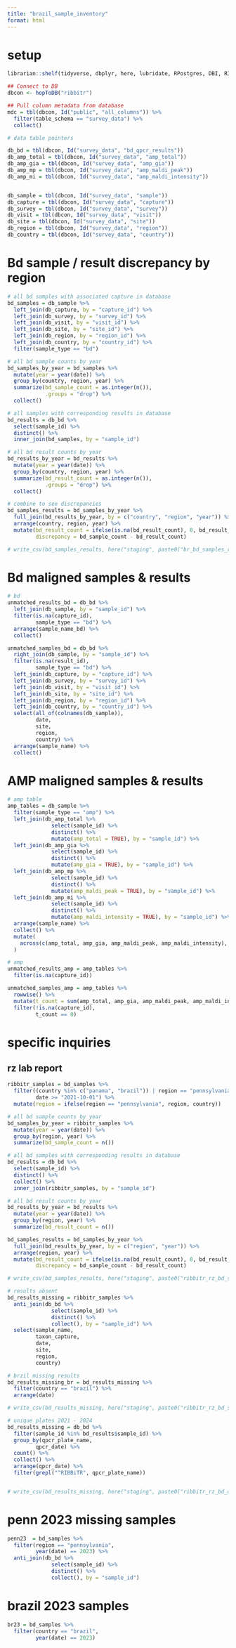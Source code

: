 ```yaml
---
title: "brazil_sample_inventory"
format: html
---
```


# setup
```r
librarian::shelf(tidyverse, dbplyr, here, lubridate, RPostgres, DBI, RIBBiTR-BII/ribbitrrr)

## Connect to DB
dbcon <- hopToDB("ribbitr")

## Pull column metadata from database
mdc = tbl(dbcon, Id("public", "all_columns")) %>%
  filter(table_schema == "survey_data") %>%
  collect()

# data table pointers

db_bd = tbl(dbcon, Id("survey_data", "bd_qpcr_results"))
db_amp_total = tbl(dbcon, Id("survey_data", "amp_total"))
db_amp_gia = tbl(dbcon, Id("survey_data", "amp_gia"))
db_amp_mp = tbl(dbcon, Id("survey_data", "amp_maldi_peak"))
db_amp_mi = tbl(dbcon, Id("survey_data", "amp_maldi_intensity"))


db_sample = tbl(dbcon, Id("survey_data", "sample"))
db_capture = tbl(dbcon, Id("survey_data", "capture"))
db_survey = tbl(dbcon, Id("survey_data", "survey"))
db_visit = tbl(dbcon, Id("survey_data", "visit"))
db_site = tbl(dbcon, Id("survey_data", "site"))
db_region = tbl(dbcon, Id("survey_data", "region"))
db_country = tbl(dbcon, Id("survey_data", "country"))

```

# Bd sample / result discrepancy by region
```r
# all bd samples with associated capture in database
bd_samples = db_sample %>%
  left_join(db_capture, by = "capture_id") %>%
  left_join(db_survey, by = "survey_id") %>%
  left_join(db_visit, by = "visit_id") %>%
  left_join(db_site, by = "site_id") %>%
  left_join(db_region, by = "region_id") %>%
  left_join(db_country, by = "country_id") %>%
  filter(sample_type == "bd")

# all bd sample counts by year
bd_samples_by_year = bd_samples %>%
  mutate(year = year(date)) %>%
  group_by(country, region, year) %>%
  summarize(bd_sample_count = as.integer(n()),
            .groups = "drop") %>%
  collect()

# all samples with corresponding results in database
bd_results = db_bd %>%
  select(sample_id) %>%
  distinct() %>%
  inner_join(bd_samples, by = "sample_id")

# all bd result counts by year
bd_results_by_year = bd_results %>%
  mutate(year = year(date)) %>%
  group_by(country, region, year) %>%
  summarize(bd_result_count = as.integer(n()),
            .groups = "drop") %>%
  collect()

# combine to see discrepancies
bd_samples_results = bd_samples_by_year %>%
  full_join(bd_results_by_year, by = c("country", "region", "year")) %>%
  arrange(country, region, year) %>%
  mutate(bd_result_count = ifelse(is.na(bd_result_count), 0, bd_result_count),
         discrepancy = bd_sample_count - bd_result_count)

# write_csv(bd_samples_results, here("staging", paste0("br_bd_samples_results_count_", today(), ".csv")))
```

# Bd maligned samples & results
```r
# bd
unmatched_results_bd = db_bd %>%
  left_join(db_sample, by = "sample_id") %>%
  filter(is.na(capture_id),
         sample_type == "bd") %>%
  arrange(sample_name_bd) %>%
  collect()

unmatched_samples_bd = db_bd %>%
  right_join(db_sample, by = "sample_id") %>%
  filter(is.na(result_id),
         sample_type == "bd") %>%
  left_join(db_capture, by = "capture_id") %>%
  left_join(db_survey, by = "survey_id") %>%
  left_join(db_visit, by = "visit_id") %>%
  left_join(db_site, by = "site_id") %>%
  left_join(db_region, by = "region_id") %>%
  left_join(db_country, by = "country_id") %>%
  select(all_of(colnames(db_sample)),
         date,
         site,
         region,
         country) %>%
  arrange(sample_name) %>%
  collect()

```

# AMP maligned samples & results
```r

# amp table
amp_tables = db_sample %>%
  filter(sample_type == "amp") %>%
  left_join(db_amp_total %>%
              select(sample_id) %>%
              distinct() %>%
              mutate(amp_total = TRUE), by = "sample_id") %>%
  left_join(db_amp_gia %>%
              select(sample_id) %>%
              distinct() %>%
              mutate(amp_gia = TRUE), by = "sample_id") %>%
  left_join(db_amp_mp %>%
              select(sample_id) %>%
              distinct() %>%
              mutate(amp_maldi_peak = TRUE), by = "sample_id") %>%
  left_join(db_amp_mi %>%
              select(sample_id) %>%
              distinct() %>%
              mutate(amp_maldi_intensity = TRUE), by = "sample_id") %>%
  arrange(sample_name) %>%
  collect() %>%
  mutate(
    across(c(amp_total, amp_gia, amp_maldi_peak, amp_maldi_intensity), ~ ifelse(is.na(.), FALSE, .))
  )

# amp
unmatched_results_amp = amp_tables %>%
  filter(is.na(capture_id))

unmatched_samples_amp = amp_tables %>%
  rowwise() %>%
  mutate(t_count = sum(amp_total, amp_gia, amp_maldi_peak, amp_maldi_intensity)) %>%
  filter(!is.na(capture_id),
         t_count == 0)
```
# specific inquiries

## rz lab report
```r
ribbitr_samples = bd_samples %>%
  filter((country %in% c("panama", "brazil")) | region == "pennsylvania",
         date >= "2021-10-01") %>%
  mutate(region = ifelse(region == "pennsylvania", region, country))

# all bd sample counts by year
bd_samples_by_year = ribbitr_samples %>%
  mutate(year = year(date)) %>%
  group_by(region, year) %>%
  summarize(bd_sample_count = n())

# all bd samples with corresponding results in database
bd_results = db_bd %>%
  select(sample_id) %>%
  distinct() %>%
  collect() %>%
  inner_join(ribbitr_samples, by = "sample_id")

# all bd result counts by year
bd_results_by_year = bd_results %>%
  mutate(year = year(date)) %>%
  group_by(region, year) %>%
  summarize(bd_result_count = n())

bd_samples_results = bd_samples_by_year %>%
  full_join(bd_results_by_year, by = c("region", "year")) %>%
  arrange(region, year) %>%
  mutate(bd_result_count = ifelse(is.na(bd_result_count), 0, bd_result_count),
         discrepancy = bd_sample_count - bd_result_count)

# write_csv(bd_samples_results, here("staging", paste0("ribbitr_rz_bd_samples_results_inventory_", today(), ".csv")))

# results absent
bd_results_missing = ribbitr_samples %>%
  anti_join(db_bd %>%
              select(sample_id) %>%
              distinct() %>%
              collect(), by = "sample_id") %>%
  select(sample_name,
         taxon_capture,
         date,
         site,
         region,
         country)

# brzil missing results
bd_results_missing_br = bd_results_missing %>%
  filter(country == "brazil") %>%
  arrange(date)

# write_csv(bd_results_missing, here("staging", paste0("ribbitr_rz_bd_samples_results_absent_", today(), ".csv")))

# unique plates 2021 - 2024
bd_results_missing = db_bd %>%
  filter(sample_id %in% bd_results$sample_id) %>%
  group_by(qpcr_plate_name,
         qpcr_date) %>%
  count() %>%
  collect() %>%
  arrange(qpcr_date) %>%
  filter(grepl("^RIBBiTR", qpcr_plate_name))


# write_csv(bd_results_missing, here("staging", paste0("ribbitr_rz_bd_qpcr_plates_", today(), ".csv")))
```

# penn 2023 missing samples
```r
penn23  = bd_samples %>%
  filter(region == "pennsylvania",
         year(date) == 2023) %>%
  anti_join(db_bd %>%
              select(sample_id) %>%
              distinct() %>%
              collect(), by = "sample_id")

```

# brazil 2023 samples
```r
br23 = bd_samples %>%
  filter(country == "brazil",
         year(date) == 2023)

```
